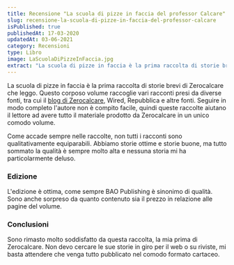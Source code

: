 ```yaml
---
title: Recensione "La scuola di pizze in faccia del professor Calcare" di Zerocalcare
slug: recensione-la-scuola-di-pizze-in-faccia-del-professor-calcare
isPublished: true
publishedAt: 17-03-2020
updatedAt: 03-06-2021
category: Recensioni
type: Libro
image: LaScuolaDiPizzeInFaccia.jpg
extract: "La scuola di pizze in faccia è la prima raccolta di storie brevi di Zerocalcare che leggo. Questo corposo volume raccoglie vari racconti presi da diverse fonti, tra cui il blog di Zerocalcare, Wired, Repubblica e altre fonti. Seguire in modo completo l’autore non è compito facile, quindi queste raccolte aiutano il lettore ad avere tutto il materiale prodotto da Zerocalcare in un unico comodo volume."
---
```


<Book slug="la-scuola-di-pizze-in-faccia-del-professor-calcare" />

La scuola di pizze in faccia è la prima raccolta di storie brevi di Zerocalcare che leggo. Questo corposo volume raccoglie vari racconti presi da diverse fonti, tra cui il [blog di Zerocalcare](https://www.zerocalcare.it/), Wired, Repubblica e altre fonti. Seguire in modo completo l'autore non è compito facile, quindi queste raccolte aiutano il lettore ad avere tutto il materiale prodotto da Zerocalcare in un unico comodo volume.

Come accade sempre nelle raccolte, non tutti i racconti sono qualitativamente equiparabili. Abbiamo storie ottime e storie buone, ma tutto sommato la qualità è sempre molto alta e nessuna storia mi ha particolarmente deluso.

### Edizione

L'edizione è ottima, come sempre BAO Publishing è sinonimo di qualità. Sono anche sorpreso da quanto contenuto sia il prezzo in relazione alle pagine del volume.

### Conclusioni

Sono rimasto molto soddisfatto da questa raccolta, la mia prima di Zerocalcare. Non devo cercare le sue storie in giro per il web o su riviste, mi basta attendere che venga tutto pubblicato nel comodo formato cartaceo.